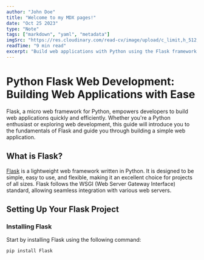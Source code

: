 ```yaml
---
author: "John Doe"
title: "Welcome to my MDX pages!"
date: "Oct 25 2023"
type: "Note"
tags: ["markdown", "yaml", "metadata"]
imgSrc: "https://res.cloudinary.com/read-cv/image/upload/c_limit,h_512,w_512/v1/1/profileItems/jYrKm50dOMeOO1gz85sZVwBFg2U2/newProfileItem/715f21f0-bbdd-4201-94d4-130054521c0a.png?_a=ATO2BAA0"
readTime: "9 min read"
excerpt: "Build web applications with Python using the Flask framework."
---
```


# Python Flask Web Development: Building Web Applications with Ease

Flask, a micro web framework for Python, empowers developers to build web applications quickly and efficiently. Whether you're a Python enthusiast or exploring web development, this guide will introduce you to the fundamentals of Flask and guide you through building a simple web application.

## What is Flask?

[Flask](https://flask.palletsprojects.com/) is a lightweight web framework written in Python. It is designed to be simple, easy to use, and flexible, making it an excellent choice for projects of all sizes. Flask follows the WSGI (Web Server Gateway Interface) standard, allowing seamless integration with various web servers.

## Setting Up Your Flask Project

### Installing Flask

Start by installing Flask using the following command:

```bash
pip install Flask
```
